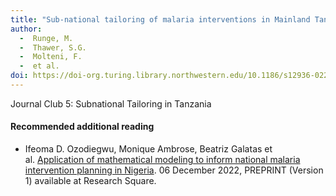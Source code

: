 ```yaml
---
title: "Sub-national tailoring of malaria interventions in Mainland Tanzania: simulation of the impact of strata-specific intervention combinations using modelling"
author: 
  -  Runge, M.
  -  Thawer, S.G.
  -  Molteni, F. 
  -  et al. 
doi: https://doi-org.turing.library.northwestern.edu/10.1186/s12936-022-04099-5
---
```


Journal Club 5: Subnational Tailoring in Tanzania

#### Recommended additional reading

-   Ifeoma D. Ozodiegwu, Monique Ambrose, Beatriz Galatas et al. [Application of mathematical modeling to inform national malaria intervention planning in Nigeria](https://doi.org/10.21203/rs.3.rs-2335288/v1). 06 December 2022, PREPRINT (Version 1) available at Research Square.
